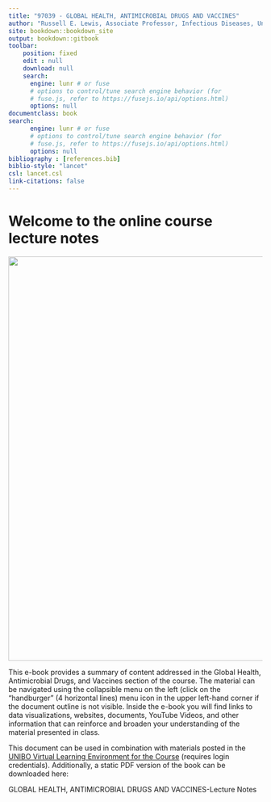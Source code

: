 ```yaml
---
title: "97039 - GLOBAL HEALTH, ANTIMICROBIAL DRUGS AND VACCINES"
author: "Russell E. Lewis, Associate Professor, Infectious Diseases, University of Bologna"
site: bookdown::bookdown_site
output: bookdown::gitbook
toolbar:
    position: fixed
    edit : null
    download: null
    search:
      engine: lunr # or fuse
      # options to control/tune search engine behavior (for
      # fuse.js, refer to https://fusejs.io/api/options.html)
      options: null
documentclass: book
search:
      engine: lunr # or fuse
      # options to control/tune search engine behavior (for
      # fuse.js, refer to https://fusejs.io/api/options.html)
      options: null
bibliography : [references.bib]
biblio-style: "lancet"
csl: lancet.csl
link-citations: false
---
```


# Welcome to the online course lecture notes  {.unnumbered}

<center>

![](images/globalhealth.png){width="800"}

</center>

This e-book provides a summary of content addressed in the Global Health, Antimicrobial Drugs, and Vaccines section of the course. The material can be navigated using the collapsible menu on the left (click on the "handburger" (4 horizontal lines) menu icon in the upper left-hand corner if the document outline is not visible. Inside the e-book you will find links to data visualizations, websites, documents, YouTube Videos, and other information that can reinforce and broaden your understanding of the material presented in class.

This document can be used in combination with materials posted in the [UNIBO Virtual Learning Environment for the Course](https://virtuale.unibo.it/course/view.php?id=31100) (requires login credentials). Additionally, a static PDF version of the book can be downloaded here:

GLOBAL HEALTH, ANTIMICROBIAL DRUGS AND VACCINES-Lecture Notes
